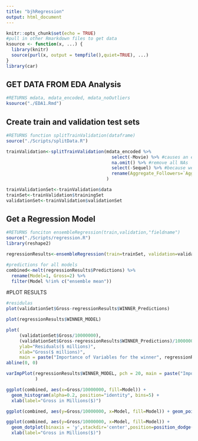 ```yaml
---
title: "bjhRegression"
output: html_document
---
```


```r
knitr::opts_chunk$set(echo = TRUE)
#pull in other Rmarkdown files to get data 
ksource <- function(x, ...) {
  library(knitr)
  source(purl(x, output = tempfile(),quiet=TRUE), ...)
}
library(car)

```

## GET DATA FROM EDA Analysis 
```r
#RETURNS mdata, mdata_encoded, mdata_noOutliers 
ksource("./EDA1.Rmd")
```

## Create train and validation test sets
```r
#RETURNS function splitTrainValidation(dataframe)
source("./Scripts/splitData.R")

trainValidation<-splitTrainValidation(mdata_encoded %>% 
                                        select(-Movie) %>% #causes an error
                                        na.omit() %>% #remove all NAs
                                        select(-Sequel) %>% #because we already included isSequal
                                        rename(Aggregate_Followers=`Aggregate Followers`)#was erroring
                                      ) 

trainValidationSet<-trainValidation$data
trainSet<-trainValidation$trainingSet
validationSet<-trainValidation$validationSet
```

## Get a Regression Model
```r
#RETURNS funciton ensembleRegression(train,validation,"fieldname")
source("./Scripts/regression.R")
library(reshape2)

regressionResults<-ensembleRegression(train=trainSet, validation=validationSet, fieldname="Gross")

#predictions for all models 
combined<-melt(regressionResults$Predictions) %>% 
  rename(Model=1, Gross=2) %>% 
  filter(Model %!in% c("ensemble mean"))

```

#PLOT RESULTS
```r
#residulas 
plot(validationSet$Gross-regressionResults$WINNER_Predictions) 

plot(regressionResults$WINNER_MODEL)

plot(
     (validationSet$Gross/10000000),
     (validationSet$Gross-regressionResults$WINNER_Predictions)/10000000, 
     ylab="Residuals($ millions)", 
     xlab="Gross($ millions)",
     main = paste("Importance of Variables for the winner", regressionResults$WINNER_NAME))
abline(0, 0) 

varImpPlot(regressionResults$WINNER_MODEL, pch = 20, main = paste("Importance of Variables for the winner", regressionResults$WINNER_NAME)
           )

ggplot(combined, aes(x=Gross/10000000, fill=Model)) + 
  geom_histogram(alpha=0.2, position="identity", bins=5) + 
  xlab(label="Gross in Millions($)")

ggplot(combined, aes(y=Gross/10000000, x=Model, fill=Model)) + geom_point(aes(colour = Model))

ggplot(combined, aes(y=Gross/10000000, x=Model, fill=Model)) + 
  geom_dotplot(binaxis = 'y',stackdir='center',position=position_dodge(1),binwidth = 1) + 
  xlab(label="Gross in Millions($)")
```
